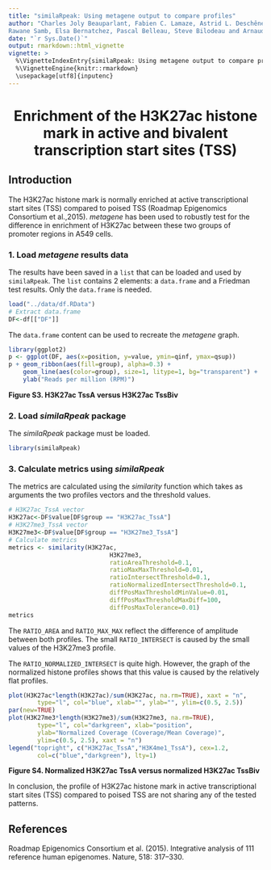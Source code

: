 ```yaml
---
title: "similaRpeak: Using metagene output to compare profiles"
author: "Charles Joly Beauparlant, Fabien C. Lamaze, Astrid L. Deschênes, 
Rawane Samb, Elsa Bernatchez, Pascal Belleau, Steve Bilodeau and Arnaud Droit"
date: "`r Sys.Date()`"
output: rmarkdown::html_vignette
vignette: >
  %\VignetteIndexEntry{similaRpeak: Using metagene output to compare profiles}
  %\VignetteEngine{knitr::rmarkdown}
  \usepackage[utf8]{inputenc}
---
```


<center> <h1> Enrichment of the H3K27ac histone mark in active and bivalent transcription start sites (TSS) </h1> </center>

## Introduction

The H3K27ac histone mark is normally enriched at active transcriptional start 
sites (TSS) compared to poised TSS (Roadmap Epigenomics Consortium et al.,2015).
_metagene_  has been used to robustly test for the difference in enrichment of 
H3K27ac between these two groups of promoter regions in A549 cells. 


### 1. Load _metagene_ results data

The results have been saved in a `list` that can be loaded and used by 
`similaRpeak`. The `list` contains 2 elements: a `data.frame` and a Friedman 
test results. Only the `data.frame` is needed.

```r
load("../data/df.RData")
# Extract data.frame 
DF<-df[["DF"]]
```

The `data.frame` content can be used to recreate the _metagene_ graph.

```r
library(ggplot2)
p <- ggplot(DF, aes(x=position, y=value, ymin=qinf, ymax=qsup))
p + geom_ribbon(aes(fill=group), alpha=0.3) + 
    geom_line(aes(color=group), size=1, litype=1, bg="transparent") +
    ylab("Reads per million (RPM)") 
```
**Figure S3. H3K27ac TssA versus H3K27ac TssBiv**


### 2. Load _similaRpeak_ package

The _similaRpeak_ package must be loaded.

```r
library(similaRpeak)
```


### 3. Calculate metrics using _similaRpeak_

The metrics are calculated using the _similarity_ function which takes 
as arguments the two profiles vectors and the threshold values.

```r
# H3K27ac_TssA vector
H3K27ac<-DF$value[DF$group == "H3K27ac_TssA"]
# H3K27me3_TssA vector
H3K27me3<-DF$value[DF$group == "H3K27me3_TssA"]
# Calculate metrics
metrics <- similarity(H3K27ac, 
                            H3K27me3, 
                            ratioAreaThreshold=0.1, 
                            ratioMaxMaxThreshold=0.01, 
                            ratioIntersectThreshold=0.1, 
                            ratioNormalizedIntersectThreshold=0.1,
                            diffPosMaxThresholdMinValue=0.01, 
                            diffPosMaxThresholdMaxDiff=100, 
                            diffPosMaxTolerance=0.01)
metrics
```

The `RATIO_AREA` and `RATIO_MAX_MAX` reflect the difference of amplitude 
between both profiles.  The small `RATIO_INTERSECT` is caused by the small
values of the H3K27me3 profile. 

The `RATIO_NORMALIZED_INTERSECT` is quite high. However, the graph of the
normalized histone profiles shows that this value is caused by the relatively
flat profiles.

```r
plot(H3K27ac*length(H3K27ac)/sum(H3K27ac, na.rm=TRUE), xaxt = "n", 
        type="l", col="blue", xlab="", ylab="", ylim=c(0.5, 2.5))
par(new=TRUE)
plot(H3K27me3*length(H3K27me3)/sum(H3K27me3, na.rm=TRUE), 
        type="l", col="darkgreen", xlab="position", 
        ylab="Normalized Coverage (Coverage/Mean Coverage)", 
        ylim=c(0.5, 2.5), xaxt = "n")
legend("topright", c("H3K27ac_TssA","H3K4me1_TssA"), cex=1.2, 
        col=c("blue","darkgreen"), lty=1)
```
**Figure S4. Normalized H3K27ac TssA versus normalized H3K27ac TssBiv**

In conclusion, the profile of H3K27ac histone mark in active transcriptional 
start sites (TSS) compared to poised TSS are not sharing any of the tested 
patterns.

## References 

Roadmap Epigenomics Consortium et al. (2015). Integrative analysis of 111 
reference human epigenomes. Nature, 518: 317–330.

